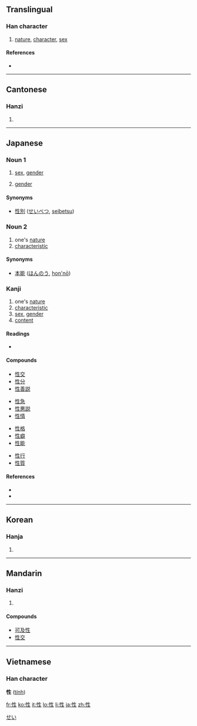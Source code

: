 ==Translingual==

===Han character===
{{Han char|rn=61|rad=心|as=05|sn=8|four=9501<sub>0</sub>|canj=心竹手一 (PHQM)}}

# [[nature]], [[character]], [[sex]]

====References====
* {{Han ref|kx=0381.240|dkj=10478|dj=0710.090|hdz=42286.040|uh=6027|ud=24615|bh=A9CA|bd=43466}}

----

==Cantonese==

===Hanzi===
{{yue-hanzi|jyut=|y=sing3}}

# {{defn|Cantonese}}

----

==Japanese==

===Noun 1===
{{ja-noun|k|hira=せい|rom=sei}}

# [[sex]], [[gender]]
# {{grammar|lang=ja}} [[gender]]

====Synonyms====
* [[性別]] ([[せいべつ]], [[seibetsu]])

===Noun 2===
{{ja-noun|k|hira=さが|rom=saga}}

# one's [[nature]]
# [[characteristic]]

====Synonyms====
* [[本能]] ([[ほんのう]], [[hon'nō]])

===Kanji===
{{ja-kanji|grade=5|rs=心05}}

# one's [[nature]]
# [[characteristic]]
# [[sex]], [[gender]]
# [[content]]

====Readings====
* {{ja-readings|kanon=[[せい]] (''sei'')|goon=[[しょう]] (''shō'')|kun=[[さが]] (''saga'')|nadzuke=[[なり]] (''nari''), [[もと]] (''moto'')}}

====Compounds====
{{top4}}
* [[性交]]
* [[性分]]
* [[性善説]]
{{mid4}}
* [[性急]]
* [[性悪説]]
* [[性情]]
{{mid4}}
* [[性格]]
* [[性癖]]
* [[性能]]
{{mid4}}
* [[性行]]
* [[性質]]
{{bottom}}

====References====
* {{S-JIS|90AB}}
* {{JIS|402D}}

[[Category:ja:Grammar|せい]]

----

==Korean==

===Hanja===
{{ko-hanja|hangeul=성|eumhun=|rv=seong|mr=sŏng|y=seng}}

# {{defn|Korean}}

----

==Mandarin==

===Hanzi===
{{cmn-hanzi|pin=[[xìng]] ([[xing4]])|wg=hsing<sup>4</sup>}}

# {{defn|Mandarin}}

====Compounds====
* [[可及性]]
* [[性交]]

----

==Vietnamese==
===Han character===
'''性''' ([[tính]])

[[fr:性]]
[[ko:性]]
[[it:性]]
[[lo:性]]
[[li:性]]
[[ja:性]]
[[zh:性]]